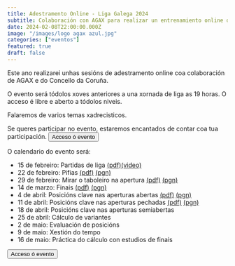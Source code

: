 ```yaml
---
title: Adestramento Online - Liga Galega 2024
subtitle: Colaboración con AGAX para realizar un entrenamiento online durante la liga gallega de ajedrez
date: 2024-02-08T22:00:00.000Z
image: "/images/logo agax azul.jpg"
categories: ["eventos"]
featured: true
draft: false
---
```

Este ano realizarei unhas sesións de adestramento online coa colaboración de AGAX e do Concello da Coruña.

O evento será tódolos xoves anteriores a una xornada de liga as 19 horas. O acceso é libre e aberto a tódolos niveis.

Falaremos de varios temas xadrecisticos.

Se queres participar no evento, estaremos encantados de contar coa tua participación.
<Button href="https://livewebinar.com/649-002-083" style="solid">
  Acceso ó evento
</Button>

O calendario do evento será:

- 15 de febreiro: Partidas de liga [(pdf)](/docs/2024-Liga-Lectura1.pdf)[(video)](https://youtu.be/ESu5AcofVj8)
- 22 de febreiro: Pifias [(pdf)](/docs/2024-Liga-Lectura2.pdf "pdf") [(pgn)](/docs/lectura2_partidas.pgn "png")
- 29 de febreiro: Mirar o taboleiro na apertura [(pdf)](/docs/2024-Liga-Lectura3.pdf) [(pgn)](/docs/lectura3_partidas.pgn)
- 14 de marzo: Finais [(pdf)](/docs/2024-Liga-Lectura4.pdf) [(pgn)](/docs/lectura4_partidas.pgn)
- 4 de abril: Posicións clave nas aperturas abertas [(pdf)](/docs/2024-Liga-Lectura5.pdf) [(pgn)](/docs/lectura5_partidas.pgn)
- 11 de abril:  Posicións clave nas aperturas pechadas [(pdf)](/docs/2024-Liga-Lectura6.pdf) [(pgn)](/docs/lectura6_partidas.pgn)
- 18 de abril: Posicións clave nas aperturas semiabertas
- 25 de abril: Cálculo de variantes
- 2 de maio: Evaluación de posicións
- 9 de maio: Xestión do tempo
- 16 de maio: Práctica do cálculo con estudios de finais

<Button href="https://livewebinar.com/649-002-083" style="solid">
  Acceso ó evento
</Button>
